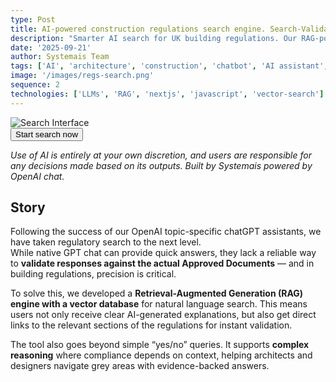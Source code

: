 ```yaml
---
type: Post
title: AI-powered construction regulations search engine. Search-Validate-Apply
description: "Smarter AI search for UK building regulations. Our RAG-powered tool combines unique combination of LLMs with custom vector search to deliver precise, evidence-backed answers with direct links to Approved Documents."
date: '2025-09-21'
author: Systemais Team
tags: ['AI', 'architecture', 'construction', 'chatbot', 'AI assistant', 'UK regulations', 'Approved Documents', 'DfE school design']
image: '/images/regs-search.png'
sequence: 2
technologies: ['LLMs', 'RAG', 'nextjs', 'javascript', 'vector-search']
---
```


<div style={{marginTop: '20px', marginBottom: '20px'}}>
  <img src="/images/regs-search.png" alt="Search Interface" title="Search, Validate, Apply" style={{width: '100%', height: 'auto', border: 'none'}} />
</div>

<div style={{textAlign: 'center', margin: '20px 0'}}>
  <Button href="https://regsearch.systemais.co.uk/app.html">
    Start search now
  </Button>
</div>

*Use of AI is entirely at your own discretion, and users are responsible for any decisions made based on its outputs. Built by Systemais powered by OpenAI chat.*

## Story

Following the success of our OpenAI topic-specific chatGPT assistants, we have taken regulatory search to the next level.  
While native GPT chat can provide quick answers, they lack a reliable way to **validate responses against the actual Approved Documents** — and in building regulations, precision is critical.  

To solve this, we developed a **Retrieval-Augmented Generation (RAG) engine with a vector database** for natural language search. This means users not only receive clear AI-generated explanations, but also get direct links to the relevant sections of the regulations for instant validation.  

The tool also goes beyond simple “yes/no” queries. It supports **complex reasoning** where compliance depends on context, helping architects and designers navigate grey areas with evidence-backed answers.  






